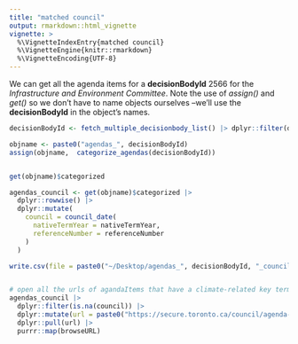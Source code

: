 ```yaml
---
title: "matched council"
output: rmarkdown::html_vignette
vignette: >
  %\VignetteIndexEntry{matched council}
  %\VignetteEngine{knitr::rmarkdown}
  %\VignetteEncoding{UTF-8}
---
```


We can get all the agenda items for a **decisionBodyId** 2566 for the *Infrastructure and Environment Committee*. Note the use of *assign()* and *get()* so we don't have to name objects ourselves –we'll use the **decisionBodyId** in the object's names.

```r

decisionBodyId <- fetch_multiple_decisionbody_list() |> dplyr::filter(decisionBodyName == "Infrastructure and Environment Committee") |>  dplyr::pull(decisionBodyId)

objname <- paste0("agendas_", decisionBodyId)
assign(objname,  categorize_agendas(decisionBodyId))


get(objname)$categorized

agendas_council <- get(objname)$categorized |>
  dplyr::rowwise() |>
  dplyr::mutate(
    council = council_date(
      nativeTermYear = nativeTermYear,
      referenceNumber = referenceNumber
    )
  )

write.csv(file = paste0("~/Desktop/agendas_", decisionBodyId, "_council.csv"), agendas_council)


# open all the urls of agandaItems that have a climate-related key term in their title, but  have not (yet) been considered by council.
agendas_council |> 
  dplyr::filter(is.na(council)) |> 
  dplyr::mutate(url = paste0("https://secure.toronto.ca/council/agenda-item.do?item=", nativeTermYear, ".", referenceNumber)) |> 
  dplyr::pull(url) |>  
  purrr::map(browseURL)
```
